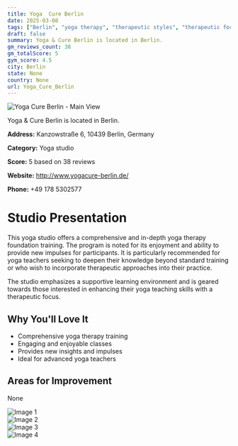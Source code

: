 ```yaml
---
title: Yoga  Cure Berlin
date: 2025-03-08
tags: ["Berlin", "yoga therapy", "therapeutic styles", "therapeutic focus", "supportive environment", "Berlin"]  
draft: false
summary: Yoga & Cure Berlin is located in Berlin.
gm_reviews_count: 38
gm_totalScore: 5
gym_score: 4.5
city: Berlin
state: None
country: None
url: Yoga_Cure_Berlin
---
```


<div className="aspect-[16/9] relative my-8">
  <img 
    src="https://lh5.googleusercontent.com/p/AF1QipMxy3y6rqt8LPxQGaYqyX4_uWBGrvv5lksuORYZ=w1920-h1080-k-no"
    alt="Yoga  Cure Berlin - Main View"
    className="object-cover absolute inset-0 w-full h-full rounded-lg"
  />
</div>

Yoga & Cure Berlin is located in Berlin.

**Address:** Kanzowstraße 6, 10439 Berlin, Germany

**Category:** Yoga studio

**Score:** 5 based on 38 reviews

**Website:** http://www.yogacure-berlin.de/

**Phone:** +49 178 5302577

# Studio Presentation

This yoga studio offers a comprehensive and in-depth yoga therapy foundation training. The program is noted for its enjoyment and ability to provide new impulses for participants. It is particularly recommended for yoga teachers seeking to deepen their knowledge beyond standard training or who wish to incorporate therapeutic approaches into their practice.

The studio emphasizes a supportive learning environment and is geared towards those interested in enhancing their yoga teaching skills with a therapeutic focus.

## Why You'll Love It

- Comprehensive yoga therapy training
- Engaging and enjoyable classes
- Provides new insights and impulses
- Ideal for advanced yoga teachers

## Areas for Improvement

None

<div className="grid grid-cols-1 xl:grid-cols-2 gap-4 my-8">
<div className="aspect-[4/3] relative"><img src="https://lh5.googleusercontent.com/p/AF1QipM1Dk_YuK3xCC96dn7B6FzuWcGXhjdmJOYK-eDT=w1920-h1080-k-no" alt="Image 1" className="object-cover absolute inset-0 w-full h-full rounded-lg" /></div>
<div className="aspect-[4/3] relative"><img src="https://lh5.googleusercontent.com/p/AF1QipNmIdmMZzl33wAr-vE0uvx8elr77cvvErbivKnY=w1920-h1080-k-no" alt="Image 2" className="object-cover absolute inset-0 w-full h-full rounded-lg" /></div>
<div className="aspect-[4/3] relative"><img src="https://lh5.googleusercontent.com/p/AF1QipPmyjsNA_kQnOhF7oPoa1TdstUyh2bza025KQf-=w1920-h1080-k-no" alt="Image 3" className="object-cover absolute inset-0 w-full h-full rounded-lg" /></div>
<div className="aspect-[4/3] relative"><img src="https://lh5.googleusercontent.com/p/AF1QipN8K-YOM-cARfQmXPRjorilM7YRL9SoENs8Cf3q=w1920-h1080-k-no" alt="Image 4" className="object-cover absolute inset-0 w-full h-full rounded-lg" /></div>
</div>